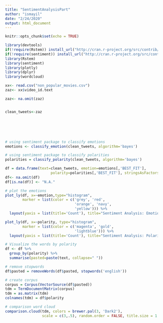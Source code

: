 ```yaml
---
title: "SentimentAnalysisPart"
author: "ismayil"
date: "2/24/2020"
output: html_document
---
```


```r
knitr::opts_chunk$set(echo = TRUE)
```


```r

library(devtools)
if(!require(Rstem)) install_url("http://cran.r-project.org/src/contrib/Archive/Rstem/Rstem_0.4-1.tar.gz")
if(!require(sentiment)) install_url("http://cran.r-project.org/src/contrib/Archive/sentiment/sentiment_0.2.tar.gz")
library(Rstem)
library(sentiment)
library(plotly)
library(dplyr)
library(wordcloud)

```



```r

xx<- read.csv("non_popular_movies.csv")
zaz<- xx$video_id.text

zaz<- na.omit(zaz)


clean_tweets<-zaz







```

```r
# using sentiment package to classify emotions
emotions <- classify_emotion(clean_tweets, algorithm='bayes')

# using sentiment package to classify polarities
polarities = classify_polarity(clean_tweets, algorithm='bayes')

df = data.frame(text=clean_tweets, emotion=emotions[,'BEST_FIT'],
                     polarity=polarities[,'BEST_FIT'], stringsAsFactors=FALSE)
df<- na.omit(df)
df[is.na(df)] <- "N.A."


```
```r
# plot the emotions
plot_ly(df, x=~emotion,type="histogram",
        marker = list(color = c('grey', 'red',
                                'orange', 'navy',
                                'yellow'))) %>%
  layout(yaxis = list(title='Count'), title="Sentiment Analysis: Emotions")
```
```r
plot_ly(df, x=~polarity, type="histogram",
        marker = list(color = c('magenta', 'gold',
                                'lightblue'))) %>%
  layout(yaxis = list(title='Count'), title="Sentiment Analysis: Polarity")
```

```r
# Visualize the words by polarity
df <- df %>%
  group_by(polarity) %>%
  summarise(pasted=paste(text, collapse=" "))

# remove stopwords
df$pasted = removeWords(df$pasted, stopwords('english'))

# create corpus
corpus = Corpus(VectorSource(df$pasted))
tdm = TermDocumentMatrix(corpus)
tdm = as.matrix(tdm)
colnames(tdm) = df$polarity

# comparison word cloud
comparison.cloud(tdm, colors = brewer.pal(3, 'Dark2'),
                 scale = c(3,.5), random.order = FALSE, title.size = 1.5)
```

